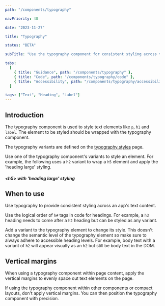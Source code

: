 ```yaml
---
path: "/components/typography"

navPriority: 48

date: "2023-11-27"

title: "Typography"

status: "BETA"

subTitle: "Use the typography component for consistent styling across typographical elements."

tabs:
  [
    { title: "Guidance", path: "/components/typography" },
    { title: "Code", path: "/components/typography/code" },
    { title: "Accessibility", path: "/components/typography/accessibility" },
  ]

tags: ["Text", "Heading", "Label"]
---
```



## Introduction

The typography component is used to style text elements like `p`, `h1` and `label`. The element to be styled should be wrapped with the typography component.

The typography variants are defined on the [typography styles](/styles/typography) page.

Use one of the typography component's variants to style an element. For example, the following uses a `h2` variant to wrap a `h5` element and apply the 'heading large' styling.

<ComponentPreview>
  <IcTypography variant="h2">
    <h5>&lt;h5&gt; with 'heading large' styling</h5>
  </IcTypography>
</ComponentPreview>

## When to use

Use typography to provide consistent styling across an app's text content.

Use the logical order of `h#` tags in code for headings. For example, a `h3` heading needs to come after a `h2` heading but can be styled as any variant.

Add a variant to the typography element to change its style. This doesn't change the semantic level of the typography element so make sure to always adhere to <ic-link target="_blank" href="https://www.w3.org/WAI/tutorials/page-structure/headings/" rel="noreferrer noopener nofollow">accessible heading levels</ic-link>. For example, body text with a variant of `h2` will appear visually as an `h2` but still be body text in the DOM.

## Vertical margins

When using a typography component within page content, apply the vertical margins to evenly space out text elements on the page.

If using the typography component within other components or compact layouts, don't apply vertical margins. You can then position the typography component with precision.
